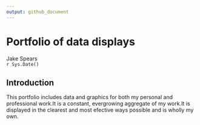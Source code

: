 ```yaml
---
output: github_document
---
```


# Portfolio of data displays 

Jake Spears  
`r Sys.Date()`  

## Introduction

This portfolio includes data and graphics for both my personal and professional work.It is a constant, evergrowing aggregate of my work.It is displayed in the clearest and most efective ways possible and is wholly my own.